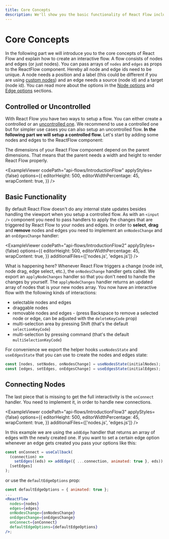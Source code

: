 ```yaml
---
title: Core Concepts
description: We'll show you the basic functionality of React Flow including connecting nodes and making controlled and uncontrolled flows.
---
```


# Core Concepts

In the following part we will introduce you to the core concepts of React Flow and explain how to create an interactive flow. A flow consists of nodes and edges (or just nodes). You can pass arrays of `nodes` and `edges` as props to the ReactFlow component. Hereby all node and edge ids need to be unique. A node needs a position and a label (this could be different if you are using [custom nodes](/docs/guides/custom-nodes)) and an edge needs a source (node id) and a target (node id). You can read more about the options in the [Node options](/docs/api/nodes/node-options) and [Edge options](/docs/api/edges/edge-options) sections.

## Controlled or Uncontrolled

With React Flow you have two ways to setup a flow. You can either create a controlled or an [uncontrolled one](/docs/guides/uncontrolled-flow).
We recommend to use a controlled one but for simpler use cases you can also setup an uncontrolled flow. **In the following part we will setup a controlled flow.** Let's start by adding some nodes and edges to the ReactFlow component:


<Callout type="warning">
  The dimensions of your React Flow component depend on the parent dimensions.
  That means that the parent needs a width and height to render React Flow
  properly.
</Callout>


<ExampleViewer
  codePath="api-flows/IntroductionFlow"
  applyStyles={false}
  options={{
    editorHeight: 500,
    editorWidthPercentage: 45,
    wrapContent: true,
  }}
/>

## Basic Functionality

By default React Flow doesn't do any internal state updates besides handling the viewport when you setup a controlled flow. As with an `<input />` component you need to pass handlers to apply the changes that are triggered by React Flow to your nodes and edges. In order to **select**, **drag** and **remove** nodes and edges you need to implement an `onNodesChange` and an `onEdgesChange` handler:

<ExampleViewer
  codePath="api-flows/IntroductionFlow2"
  applyStyles={false}
  options={{
    editorHeight: 500,
    editorWidthPercentage: 45,
    wrapContent: true,
  }}
  additionalFiles={['nodes.js', 'edges.js']}
/>

What is happening here? Whenever React Flow triggers a change (node init, node drag, edge select, etc.), the `onNodesChange` handler gets called. We export an `applyNodeChanges` handler so that you don't need to handle the changes by yourself. The `applyNodeChanges` handler returns an updated array of nodes that is your new nodes array. You now have an interactive flow with the following kinds of interactions:

- selectable nodes and edges
- draggable nodes
- removable nodes and edges - (press Backspace to remove a selected node or edge, can be adjusted with the `deleteKeyCode` prop)
- multi-selection area by pressing Shift (that's the default `selectionKeyCode`)
- multi-selection by pressing command (that's the default `multiSelectionKeyCode`)

For convenience we export the helper hooks `useNodesState` and `useEdgesState` that you can use to create the nodes and edges state:

```js
const [nodes, setNodes, onNodesChange] = useNodesState(initialNodes);
const [edges, setEdges, onEdgesChange] = useEdgesState(initialEdges);
```

## Connecting Nodes

The last piece that is missing to get the full interactivity is the `onConnect` handler. You need to implement it, in order to handle new connections.

<ExampleViewer
  codePath="api-flows/IntroductionFlow3"
  applyStyles={false}
  options={{
    editorHeight: 500,
    editorWidthPercentage: 45,
    wrapContent: true,
  }}
  additionalFiles={['nodes.js', 'edges.js']}
/>

In this example we are using the `addEdge` handler that returns an array of edges with the newly created one. If you want to set a certain edge option whenever an edge gets created you pass your options like this:

```js
const onConnect = useCallback(
  (connection) =>
    setEdges((eds) => addEdge({ ...connection, animated: true }, eds)),
  [setEdges]
);
```

or use the `defaultEdgeOptions` prop:

```jsx
const defaultEdgeOptions = { animated: true };
...
<ReactFlow
  nodes={nodes}
  edges={edges}
  onNodesChange={onNodesChange}
  onEdgesChange={onEdgesChange}
  onConnect={onConnect}
  defaultEdgeOptions={defaultEdgeOptions}
/>;
```
